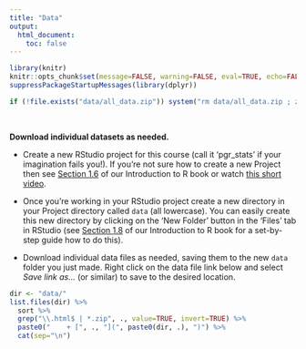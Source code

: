 ```yaml
---
title: "Data"
output: 
  html_document:
    toc: false
---
```


```r
library(knitr)
knitr::opts_chunk$set(message=FALSE, warning=FALSE, eval=TRUE, echo=FALSE)
suppressPackageStartupMessages(library(dplyr))
```

```r
if (!file.exists("data/all_data.zip")) system("rm data/all_data.zip ; zip -r data/all_data.zip data -x '*.html' -x '*.DS_Store'")
```

\  
<!---
**Option 1: Download all the data at once.** 

- Create a new RStudio project for this course (call it 'pgr_stats' if your imagination fails you!). If you're not sure how to create a new Project then see [Section 1.6](https://intro2r.com/rsprojs.html) of our Introduction to R book or watch [this short video](https://alexd106.github.io/QUADstatR/howto.html#rstudio_proj-vid).

- Once you're working in your RStudio project create a new directory in your Project directory called `data` (all lowercase). You can easily create this new directory by clicking on the 'New Folder' button in the 'Files' tab in RStudio (see [Section 1.8](https://intro2r.com/dir-struct.html) of our Introduction to R book for a set-by-step guide how to do this). 

- Download and extract **[this zip file <i class="fa fa-file-archive-o" aria-hidden="true"></i>](data/all_data.zip)** `r paste0("(", round(file.info("data/all_data.zip")$size/1e6, 2), " Mb)")` with all the data for the entire workshop in the new `data` directory you just made. Note: this file may include additional datasets that we won't use. You will need to uncompress this zip file using your favourite software (most operating systems now have at least one built-in (un)compression tool). 

\  
-->

**Download individual datasets as needed.** 

- Create a new RStudio project for this course (call it 'pgr_stats' if your imagination fails you!). If you're not sure how to create a new Project then see [Section 1.6](https://intro2r.com/rsprojs.html) of our Introduction to R book or watch [this short video](https://alexd106.github.io/QUADstatR/howto.html#rstudio_proj-vid).

- Once you're working in your RStudio project create a new directory in your Project directory called `data` (all lowercase). You can easily create this new directory by clicking on the 'New Folder' button in the 'Files' tab in RStudio (see [Section 1.8](https://intro2r.com/dir-struct.html) of our Introduction to R book for a set-by-step guide how to do this).  

- Download individual data files as needed, saving them to the new `data` folder you just made. Right click on the data file link below and select _Save link as..._ (or similar) to save to the desired location.
  
  
```r
dir <- "data/"
list.files(dir) %>%
  sort %>% 
  grep("\\.html$ | *.zip", ., value=TRUE, invert=TRUE) %>% 
  paste0("    + [", ., "](", paste0(dir, .), ")") %>% 
  cat(sep="\n")
```

